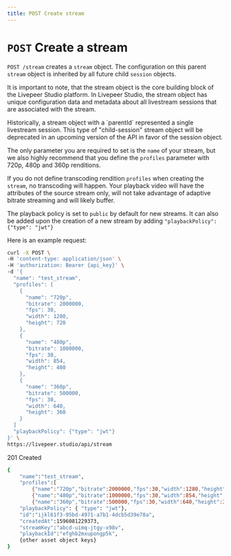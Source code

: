 ```yaml
---
title: POST Create stream
---
```



# `POST` Create a stream

`POST /stream` creates a `stream` object. The configuration on this parent
`stream` object is inherited by all future child `session` objects.

It is important to note, that the stream object is the core building block of the Livepeer Studio platform.
In Livepeer Studio, the stream object has unique configuration data and metadata about all livestream sessions that are associated with the stream.

<Callout>
  Historically, a stream object with a `parentId` represented a single
  livestream session. This type of "child-session" stream object will be
  deprecated in an upcoming version of the API in favor of the session object.
</Callout>

The only parameter you are required to set is the `name` of your stream, but we
also highly recommend that you define the `profiles` parameter with 720p, 480p
and 360p renditions.

If you do not define transcoding rendition `profiles` when creating the
`stream`, no transcoding will happen. Your playback video will have the
attributes of the source stream only, will not take advantage of adaptive
bitrate streaming and will likely buffer.

The playback policy is set to `public` by default for new streams. It can also be added upon the creation of a new stream by adding `"playbackPolicy": {"type": "jwt"}`

Here is an example request:

```bash
curl -X POST \
-H 'content-type: application/json' \
-H 'authorization: Bearer {api_key}' \
-d '{
  "name": "test_stream",
  "profiles": [
    {
      "name": "720p",
      "bitrate": 2000000,
      "fps": 30,
      "width": 1280,
      "height": 720
    },
    {
      "name": "480p",
      "bitrate": 1000000,
      "fps": 30,
      "width": 854,
      "height": 480
    },
    {
      "name": "360p",
      "bitrate": 500000,
      "fps": 30,
      "width": 640,
      "height": 360
    }
  ]
  "playbackPolicy": {"type": "jwt"}
}' \
https://livepeer.studio/api/stream
```

201 Created

```bash
{
    "name":"test_stream",
    "profiles":[
        {"name":"720p","bitrate":2000000,"fps":30,"width":1280,"height":720},
        {"name":"480p","bitrate":1000000,"fps":30,"width":854,"height":480}],
        {"name":"360p","bitrate":500000,"fps":30,"width":640,"height":360}],
    "playbackPolicy": { "type": "jwt"},
    "id":"ijkl61f3-95bd-4971-a7b1-4dcb5d39e78a",
    "createdAt":1596081229373,
    "streamKey":"abcd-uimq-jtgy-x98v",
    "playbackId":"efghb2mxupongp5k",
    {other asset object keys}
}
```
